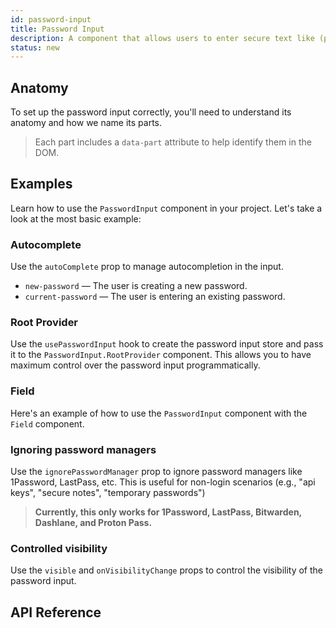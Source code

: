 ```yaml
---
id: password-input
title: Password Input
description: A component that allows users to enter secure text like (passwords and api keys)
status: new
---
```


<ComponentPreview id="PasswordInput" />

## Anatomy

To set up the password input correctly, you'll need to understand its anatomy and how we name its parts.

> Each part includes a `data-part` attribute to help identify them in the DOM.

<Anatomy id="password-input" />

## Examples

Learn how to use the `PasswordInput` component in your project. Let's take a look at the most basic example:

<Example id="basic" />

### Autocomplete

Use the `autoComplete` prop to manage autocompletion in the input.

- `new-password` — The user is creating a new password.
- `current-password` — The user is entering an existing password.

<Example id="autocomplete" />

### Root Provider

Use the `usePasswordInput` hook to create the password input store and pass it to the `PasswordInput.RootProvider`
component. This allows you to have maximum control over the password input programmatically.

<Example id="root-provider" />

### Field

Here's an example of how to use the `PasswordInput` component with the `Field` component.

<Example id="with-field" />

### Ignoring password managers

Use the `ignorePasswordManager` prop to ignore password managers like 1Password, LastPass, etc. This is useful for
non-login scenarios (e.g., "api keys", "secure notes", "temporary passwords")

> **Currently, this only works for 1Password, LastPass, Bitwarden, Dashlane, and Proton Pass.**

<Example id="ignore-password-manager" />

### Controlled visibility

Use the `visible` and `onVisibilityChange` props to control the visibility of the password input.

<Example id="controlled-visibility" />

## API Reference

<ComponentTypes id="password-input" />
